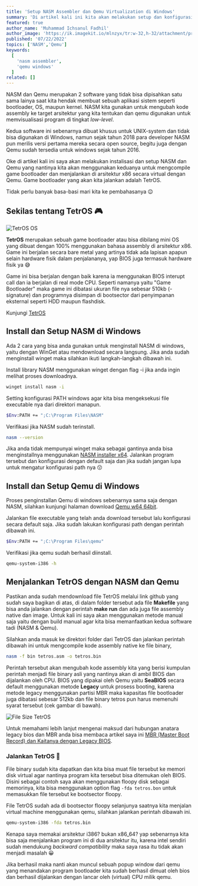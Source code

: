 ---
title: 'Setup NASM Assembler dan Qemu Virtualization di Windows'
summary: 'Di artikel kali ini kita akan melakukan setup dan konfigurasi NASM assembler dan Qemu yang akan kita gunakan untuk menjalankan simple game bootloader tetros.'
featured: true
author_name: 'Muhammad Ichsanul Fadhil'
author_image: 'https://ik.imagekit.io/mlnzyx/tr:w-32,h-32/attachment/profile.webp'
published: '07/22/2022'
topics: ['NASM','Qemu']
keywords:
  [
    'nasm assembler',
    'qemu windows'
  ]
related: []
---

NASM dan Qemu merupakan 2 software yang tidak bisa dipisahkan satu sama lainya saat kita hendak membuat sebuah aplikasi sistem seperti bootloader, OS, maupun kernel. NASM kita gunakan untuk mengubah kode assembly ke target arsitektur yang kita tentukan dan qemu digunakan untuk memvisualisasi program di tingkat *low-level*.

Kedua software ini sebenarnya dibuat khusus untuk UNIX-system dan tidak bisa digunakan di Windows, namun sejak tahun 2018 para developer NASM pun merilis versi pertama mereka secara open source, begitu juga dengan Qemu sudah tersedia untuk windows sejak tahun 2016.

Oke di artikel kali ini saya akan melakukan instalisasi dan setup NASM dan Qemu yang nantinya kita akan menggunakan keduanya untuk mengcompile game bootloader dan menjalankan di arsitektur x86 secara virtual dengan Qemu. Game bootloader yang akan kita jalankan adalah TetrOS.

Tidak perlu banyak basa-basi mari kita ke pembahasanya 😉

## Sekilas tentang TetrOS 🎮

![TetrOS OS](https://ik.imagekit.io/uvma3bkbp/brave_PJAxrPZCHj_Jv1nYzrZW.png?ik-sdk-version=javascript-1.4.3&updatedAt=1658495424776 'TetrOS OS')

**TetrOS** merupakan sebuah game bootloader atau bisa dibilang mini OS yang dibuat dengan 100% menggunakan bahasa assembly di arsitektur x86. Game ini berjalan secara bare metal yang artinya tidak ada lapisan apapun selain hardware fisik dalam penjalananya, yap BIOS juga termasuk hardware fisik ya 😅

Game ini bisa berjalan dengan baik karena ia menggunakan BIOS interupt call dan ia berjalan di real mode CPU. Seperti namanya yaitu "Game Bootloader" maka game ini dibatasi ukuran file nya sebesar 510kb (-signature) dan programnya disimpan di bootsector dari penyimpanan eksternal seperti HDD maupun flashdisk.

Kunjungi [TetrOS](https://github.com/daniel-e/tetros)

## Install dan Setup NASM di Windows

Ada 2 cara yang bisa anda gunakan untuk menginstall NASM di windows, yaitu dengan WinGet atau mendownload secara langsung. Jika anda sudah menginstall winget maka silahkan ikuti langkah-langkah dibawah ini.

Install library NASM menggunakan winget dengan flag -i jika anda ingin melihat proses downloadnya.

```bash
winget install nasm -i
```

Setting konfigurasi PATH windows agar kita bisa mengeksekusi file executable nya dari direktori manapun.

```bash
$Env:PATH += ";C:\Program Files\NASM"
```

Verifikasi jika NASM sudah terinstall.

```bash
nasm --version
```
Jika anda tidak mempunyai winget maka sebagai gantinya anda bisa menginstallnya menggunakan [NASM installer x64](https://www.nasm.us/pub/nasm/releasebuilds/2.14.02/win64/). Jalankan program tersebut dan konfigurasi dengan default saja dan jika sudah jangan lupa untuk mengatur konfigurasi path nya 😗

## Install dan Setup Qemu di Windows

Proses penginstallan Qemu di windows sebenarnya sama saja dengan NASM, silahkan kunjungi halaman download [Qemu w64 64bit](https://qemu.weilnetz.de/w64/2022/).

Jalankan file executable yang telah anda download tersebut lalu konfigurasi secara default saja. Jika sudah lakukan konfigurasi path dengan perintah dibawah ini.

```bash
$Env:PATH += ";C:\Program Files\qemu"
```

Verifikasi jika qemu sudah berhasil diinstall.

```bash
qemu-system-i386 -h
```

## Menjalankan TetrOS dengan NASM dan Qemu

Pastikan anda sudah mendownload file TetrOS melalui link github yang sudah saya bagikan di atas, di dalam folder tersebut ada file **Makefile** yang bisa anda jalankan dengan perintah **make run** dan ada juga file assembly native dan image. Untuk kali ini saya akan menggunakan metode manual saja yaitu dengan build manual agar kita bisa memanfaatkan kedua software tadi (NASM & Qemu).

Silahkan anda masuk ke direktori folder dari TetrOS dan jalankan perintah dibawah ini untuk mengcompile kode assembly native ke file binary,

```bash
nasm -f bin tetros.asm -o tetros.bin
```

Perintah tersebut akan mengubah kode assembly kita yang berisi kumpulan perintah menjadi file binary asli yang nantinya akan di ambil BIOS dan dijalankan oleh CPU. BIOS yang dipakai oleh Qemu yaitu **SeaBIOS** secara default menggunakan metode **Legacy** untuk prosess booting, karena metode legacy menggunakan partisi MBR maka kapasitas file bootloader juga dibatasi sebesar 512kb dan file binary tetros pun harus memenuhi syarat tersebut (cek gambar di bawah).

![File Size TetrOS](https://ik.imagekit.io/uvma3bkbp/powershell_6QMsvIQeTW_QO2uJsAg6.png?ik-sdk-version=javascript-1.4.3&updatedAt=1658538557718 'File Size TetrOS')

Untuk memahami lebih lanjut mengenai maksud dari hubungan anatara legacy bios dan MBR anda bisa membaca artikel saya ini [MBR (Master Boot Record) dan Kaitanya dengan Legacy BIOS](https://muhammadichsan.com/blog/mbr-dan-legacy-bios).

### Jalankan TetrOS 🎠

File binary sudah kita dapatkan dan kita bisa muat file tersebut ke memori disk virtual agar nantinya program kita tersebut bisa ditemukan oleh BIOS. Disini sebagai contoh saya akan menggunakan floopy disk sebagai memorinya, kita bisa menggunakan option flag `-fda tetros.bon` untuk memasukkan file tersebut ke bootsector floopy.

File TetrOS sudah ada di bootsector floopy selanjunya saatnya kita menjalan virtual machine menggunakan qemu, silahkan jalankan perintah dibawah ini.

```bash
qemu-system-i386 -fda tetros.bin
```

Kenapa saya memakai arsitektur i386? bukan x86_64? yap sebenarnya kita bisa saja menjalankan program ini di dua arsitektur itu, karena intel sendiri sudah mendukung *backward compatibility* maka saya rasa itu tidak akan menjadi masalah 😀

Jika berhasil maka nanti akan muncul sebuah popup window dari qemu yang menandakan program bootloader kita sudah berhasil dimuat oleh bios dan berhasil dijalankan dengan lancar oleh (virtual) CPU milik qemu.

